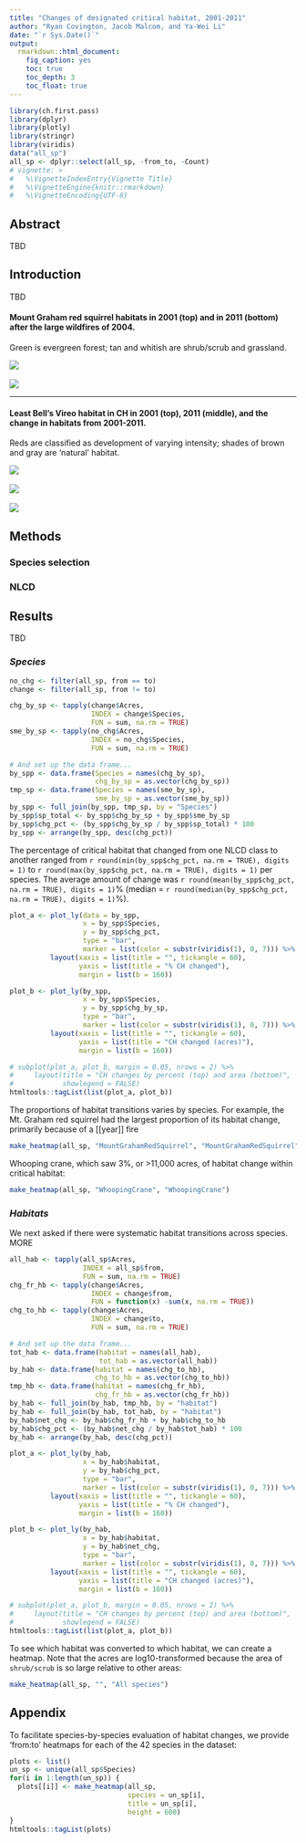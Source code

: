 ```yaml
---
title: "Changes of designated critical habitat, 2001-2011"
author: "Ryan Covington, Jacob Malcom, and Ya-Wei Li"
date: "`r Sys.Date()`"
output: 
  rmarkdown::html_document:
    fig_caption: yes
    toc: true
    toc_depth: 3
    toc_float: true
---
```


```r
library(ch.first.pass)
library(dplyr)
library(plotly)
library(stringr)
library(viridis)
data("all_sp")
all_sp <- dplyr::select(all_sp, -from_to, -Count)
# vignette: >
#   %\VignetteIndexEntry{Vignette Title}
#   %\VignetteEngine{knitr::rmarkdown}
#   %\VignetteEncoding{UTF-8}
```

## Abstract

TBD

## Introduction

TBD

#### Mount Graham red squirrel habitats in 2001 (top) and in 2011 (bottom) after the large wildfires of 2004.

Green is evergreen forest; tan and whitish are shrub/scrub and grassland.

![](MGRS_01_small.jpeg)
<br>
<br>
![](MGRS_11_small.jpeg)

<hr>

#### Least Bell's Vireo habitat in CH in 2001 (top), 2011 (middle), and the change in habitats from 2001-2011.

Reds are classified as development of varying intensity; shades of brown and gray are 'natural' habitat.

![](LBV_01_small.jpeg)
<br>
<br>
![](LBV_11_small.jpeg)
<br>
<br>
![](LBV_FT_small.jpeg)

## Methods

### Species selection

### NLCD

## Results

TBD

### _Species_

```r
no_chg <- filter(all_sp, from == to)
change <- filter(all_sp, from != to)

chg_by_sp <- tapply(change$Acres,
                    INDEX = change$Species,
                    FUN = sum, na.rm = TRUE)
sme_by_sp <- tapply(no_chg$Acres,
                    INDEX = no_chg$Species,
                    FUN = sum, na.rm = TRUE)

# And set up the data frame...
by_spp <- data.frame(Species = names(chg_by_sp),
                     chg_by_sp = as.vector(chg_by_sp))
tmp_sp <- data.frame(Species = names(sme_by_sp),
                     sme_by_sp = as.vector(sme_by_sp))
by_spp <- full_join(by_spp, tmp_sp, by = "Species")
by_spp$sp_total <- by_spp$chg_by_sp + by_spp$sme_by_sp
by_spp$chg_pct <- (by_spp$chg_by_sp / by_spp$sp_total) * 100
by_spp <- arrange(by_spp, desc(chg_pct))
```

The percentage of critical habitat that changed from one NLCD class to another ranged from `r round(min(by_spp$chg_pct, na.rm = TRUE), digits = 1)` to `r round(max(by_spp$chg_pct, na.rm = TRUE), digits = 1)` per species. The average amount of change was `r round(mean(by_spp$chg_pct, na.rm = TRUE), digits = 1)`% (median = `r round(median(by_spp$chg_pct, na.rm = TRUE), digits = 1)`%).

```r
plot_a <- plot_ly(data = by_spp,
                  x = by_spp$Species,
                  y = by_spp$chg_pct, 
                  type = "bar",
                  marker = list(color = substr(viridis(1), 0, 7))) %>%
          layout(xaxis = list(title = "", tickangle = 60), 
                 yaxis = list(title = "% CH changed"), 
                 margin = list(b = 160))

plot_b <- plot_ly(by_spp,
                  x = by_spp$Species,
                  y = by_spp$chg_by_sp, 
                  type = "bar",
                  marker = list(color = substr(viridis(1), 0, 7))) %>%
          layout(xaxis = list(title = "", tickangle = 60), 
                 yaxis = list(title = "CH changed (acres)"), 
                 margin = list(b = 160))

# subplot(plot_a, plot_b, margin = 0.05, nrows = 2) %>% 
#     layout(title = "CH changes by percent (top) and area (bottom)", 
#            showlegend = FALSE)
htmltools::tagList(list(plot_a, plot_b))
```

The proportions of habitat transitions varies by species. For example, the Mt. Graham red squirrel had the largest proportion of its habitat change, primarily because of a [[year]] fire

```r
make_heatmap(all_sp, "MountGrahamRedSquirrel", "MountGrahamRedSquirrel")
```

Whooping crane, which saw 3%, or >11,000 acres, of habitat change within critical habitat:

```r
make_heatmap(all_sp, "WhoopingCrane", "WhoopingCrane")
```


### _Habitats_

We next asked if there were systematic habitat transitions across species. MORE

```r
all_hab <- tapply(all_sp$Acres,
                  INDEX = all_sp$from,
                  FUN = sum, na.rm = TRUE)
chg_fr_hb <- tapply(change$Acres,
                    INDEX = change$from,
                    FUN = function(x) -sum(x, na.rm = TRUE))
chg_to_hb <- tapply(change$Acres,
                    INDEX = change$to,
                    FUN = sum, na.rm = TRUE)

# And set up the data frame...
tot_hab <- data.frame(habitat = names(all_hab),
                      tot_hab = as.vector(all_hab))
by_hab <- data.frame(habitat = names(chg_to_hb),
                     chg_to_hb = as.vector(chg_to_hb))
tmp_hb <- data.frame(habitat = names(chg_fr_hb),
                     chg_fr_hb = as.vector(chg_fr_hb))
by_hab <- full_join(by_hab, tmp_hb, by = "habitat")
by_hab <- full_join(by_hab, tot_hab, by = "habitat")
by_hab$net_chg <- by_hab$chg_fr_hb + by_hab$chg_to_hb
by_hab$chg_pct <- (by_hab$net_chg / by_hab$tot_hab) * 100
by_hab <- arrange(by_hab, desc(chg_pct))
```

```r

plot_a <- plot_ly(by_hab,
                  x = by_hab$habitat,
                  y = by_hab$chg_pct, 
                  type = "bar",
                  marker = list(color = substr(viridis(1), 0, 7))) %>%
          layout(xaxis = list(title = "", tickangle = 60), 
                 yaxis = list(title = "% CH changed"), 
                 margin = list(b = 160))

plot_b <- plot_ly(by_hab,
                  x = by_hab$habitat,
                  y = by_hab$net_chg, 
                  type = "bar",
                  marker = list(color = substr(viridis(1), 0, 7))) %>%
          layout(xaxis = list(title = "", tickangle = 60), 
                 yaxis = list(title = "CH changed (acres)"), 
                 margin = list(b = 160))

# subplot(plot_a, plot_b, margin = 0.05, nrows = 2) %>% 
#     layout(title = "CH changes by percent (top) and area (bottom)", 
#            showlegend = FALSE)
htmltools::tagList(list(plot_a, plot_b))

```

To see which habitat was converted to which habitat, we can create a heatmap. Note that the acres are log10-transformed because the area of `shrub/scrub` is so large relative to other areas:

```r
make_heatmap(all_sp, "", "All species")
```

## Appendix

To facilitate species-by-species evaluation of habitat changes, we provide 'from:to' heatmaps for each of the 42 species in the dataset:

```r
plots <- list()
un_sp <- unique(all_sp$Species)
for(i in 1:length(un_sp)) {
  plots[[i]] <- make_heatmap(all_sp,
                             species = un_sp[i],
                             title = un_sp[i],
                             height = 600)
}
htmltools::tagList(plots)
```


